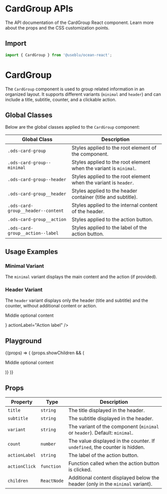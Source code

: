 
<Meta title="Components/CardGroup" component={RenderCardGroup} />

# CardGroup APIs

The API documentation of the CardGroup React component. Learn more about the props and the CSS customization points.

## Import

```javascript
import { CardGroup } from '@useblu/ocean-react';
```

# CardGroup

The `CardGroup` component is used to group related information in an organized layout. It supports different variants (`minimal` and `header`) and can include a title, subtitle, counter, and a clickable action.

## Global Classes

Below are the global classes applied to the `CardGroup` component:

| Global Class                       | Description                                                       |
| ---------------------------------- | ----------------------------------------------------------------- |
| `.ods-card-group`                  | Styles applied to the root element of the component.              |
| `.ods-card-group--minimal`         | Styles applied to the root element when the variant is `minimal`. |
| `.ods-card-group--header`          | Styles applied to the root element when the variant is `header`.  |
| `.ods-card-group__header`          | Styles applied to the header container (title and subtitle).      |
| `.ods-card-group__header--content` | Styles applied to the internal content of the header.             |
| `.ods-card-group__action`          | Styles applied to the action button.                              |
| `.ods-card-group__action--label`   | Styles applied to the label of the action button.                 |

## Usage Examples

### Minimal Variant

The `minimal` variant displays the main content and the action (if provided).

<Canvas withSource="open" withToolbar>
  <Story name="minimal">
    <RenderCardGroup
      title="Title"
      subtitle="Subtitle"
      count={0}
      actionLabel="Action label"
    />
  </Story>
</Canvas>

### Header Variant

The `header` variant displays only the header (title and subtitle) and the counter, without additional content or action.

<Canvas withSource="open" withToolbar>
  <Story name="header">
    <RenderCardGroup
      title="Title"
      subtitle="Subtitle"
      count={0}
      variant="header"
    />
  </Story>
</Canvas>

<Canvas withSource="open" withToolbar>
  <Story name="children">
    <RenderCardGroup
      title="Title"
      subtitle="Subtitulo"
      count={10}
      children={
        <p
          style={{ padding: '16px' }}
          className="ods-typography ods-typography__description"
        >
          Middle optional content
        </p>
      }
      actionLabel="Action label"
    />
  </Story>
</Canvas>

## Playground

<Canvas>
  <Story
    name="playground"
    args={{
      actionLabel: 'Call to Action',
    }}
    argTypes={{
      showChildren: {
        control: 'boolean',
        defaultValue: true,
      },
    }}
  >
    {(props) => (
      <RenderCardGroup {...props}>
        {props.showChildren && (
          <p
            style={{ padding: '16px' }}
            className="ods-typography ods-typography__description"
          >
            Middle optional content
          </p>
        )}
      </RenderCardGroup>
    )}
  </Story>
</Canvas>

## Props

| Property      | Type        | Description                                                                    |
| ------------- | ----------- | ------------------------------------------------------------------------------ |
| `title`       | `string`    | The title displayed in the header.                                             |
| `subtitle`    | `string`    | The subtitle displayed in the header.                                          |
| `variant`     | `string`    | The variant of the component (`minimal` or `header`). Default: `minimal`.      |
| `count`       | `number`    | The value displayed in the counter. If `undefined`, the counter is hidden.     |
| `actionLabel` | `string`    | The label of the action button.                                                |
| `actionClick` | `function`  | Function called when the action button is clicked.                             |
| `children`    | `ReactNode` | Additional content displayed below the header (only in the `minimal` variant). |
